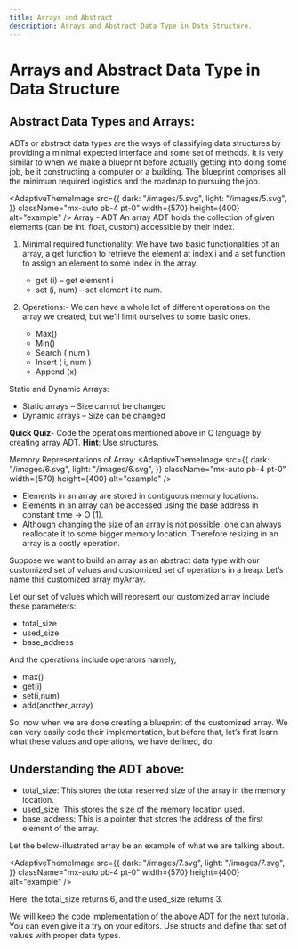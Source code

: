 ```yaml
---
title: Arrays and Abstract
description: Arrays and Abstract Data Type in Data Structure.
---
```


# Arrays and Abstract Data Type in Data Structure

## Abstract Data Types and Arrays:

ADTs or abstract data types are the ways of classifying data structures by providing a minimal expected interface and some set of methods. It is very similar to when we make a blueprint before actually getting into doing some job, be it constructing a computer or a building. The blueprint comprises all the minimum required logistics and the roadmap to pursuing the job.

<AdaptiveThemeImage
  src={{
    dark: "/images/5.svg",
    light: "/images/5.svg",
  }}
  className="mx-auto pb-4 pt-0"
  width={570}
  height={400}
  alt="example"
/>
Array - ADT
An array ADT holds the collection of given elements (can be int, float, custom) accessible by their index.

1. Minimal required functionality:
We have two basic functionalities of an array, a get function to retrieve the element at index i and a set function to assign an element to some index in the array.
    - get (i) – get element i
    - set (i, num) – set element i to num.

2. Operations:-
We can have a whole lot of different operations on the array we created, but we’ll limit ourselves to some basic ones.
    - Max()
    - Min()
    - Search ( num )
    - Insert ( i, num )
    - Append (x)

Static and Dynamic Arrays:
- Static arrays – Size cannot be changed
- Dynamic arrays – Size can be changed

**Quick Quiz**- Code the operations mentioned above in C language by creating array ADT.
**Hint**: Use structures.

Memory Representations of Array:
<AdaptiveThemeImage
  src={{
    dark: "/images/6.svg",
    light: "/images/6.svg",
  }}
  className="mx-auto pb-4 pt-0"
  width={570}
  height={400}
  alt="example"
/>

- Elements in an array are stored in contiguous memory locations.
- Elements in an array can be accessed using the base address in constant time → O (1).
- Although changing the size of an array is not possible, one can always reallocate it to some bigger memory location. Therefore resizing in an array is a costly operation.

Suppose we want to build an array as an abstract data type with our customized set of values and customized set of operations in a heap. Let’s name this customized array myArray. 

Let our set of values which will represent our customized array include these parameters:

- total_size
- used_size
- base_address

And the operations include operators namely,

- max()
- get(i)
- set(i,num)
- add(another_array)

So, now when we are done creating a blueprint of the customized array. We can very easily code their implementation, but before that, let’s first learn what these values and operations, we have defined, do:

## Understanding the ADT above:
- total_size: This stores the total reserved size of the array in the memory location.
- used_size: This stores the size of the memory location used.
- base_address: This is a pointer that stores the address of the first element of the array.

Let the below-illustrated array be an example of what we are talking about.

<AdaptiveThemeImage
  src={{
    dark: "/images/7.svg",
    light: "/images/7.svg",
  }}
  className="mx-auto pb-4 pt-0"
  width={570}
  height={400}
  alt="example"
/>

Here, the total_size returns 6, and the used_size returns 3.

We will keep the code implementation of the above ADT for the next tutorial. You can even give it a try on your editors. Use structs and define that set of values with proper data types.